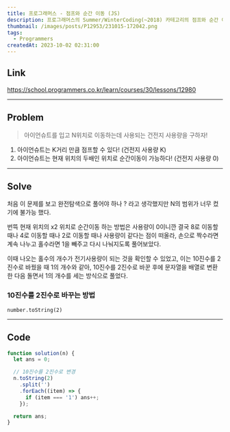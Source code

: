 ```yaml
---
title: 프로그래머스 - 점프와 순간 이동 (JS)
description: 프로그래머스의 Summer/WinterCoding(~2018) 카테고리의 점프와 순간 이동(LV2) 문제입니다.
thumbnail: /images/posts/P12953/231015-172042.png
tags:
  - Programmers
createdAt: 2023-10-02 02:31:00
---
```


## Link

https://school.programmers.co.kr/learn/courses/30/lessons/12980

<hr />

## Problem

> 아이언슈트를 입고 N위치로 이동하는데 사용되는 건전지 사용량을 구하자!

1. 아이언슈트는 K거리 만큼 점프할 수 있다! (건전지 사용량 K)
2. 아이언슈트는 현재 위치의 두배인 위치로 순간이동이 가능하다! (건전지 사용량 0)

<hr />

## Solve

처음 이 문제를 보고 완전탐색으로 풀어야 하나 ? 라고 생각했지만 N의 범위가 너무 컸기에 불가능 했다.

번뜩 현재 위치의 x2 위치로 순간이동 하는 방법은 사용량이 0이니깐 결국 8로 이동할 때나 4로 이동할 때나 2로 이동할 때나 사용량이 같다는 점이 떠올라, 손으로 짝수라면 계속 나누고 홀수라면 1을 빼주고 다시 나눠지도록 풀어보았다.

이때 나오는 홀수의 개수가 전기사용량이 되는 것을 확인할 수 있었고, 이는 10진수를 2진수로 바꿨을 때 1의 개수와 같아, 10진수를 2진수로 바꾼 후에 문자열을 배열로 변환한 다음 돌면서 1의 개수를 세는 방식으로 풀었다.

### 10진수를 2진수로 바꾸는 방법

`number.toString(2)`

<hr />

## Code

```javascript
function solution(n) {
  let ans = 0;

  // 10진수를 2진수로 변경
  n.toString(2)
    .split('')
    .forEach((item) => {
      if (item === '1') ans++;
    });

  return ans;
}
```
